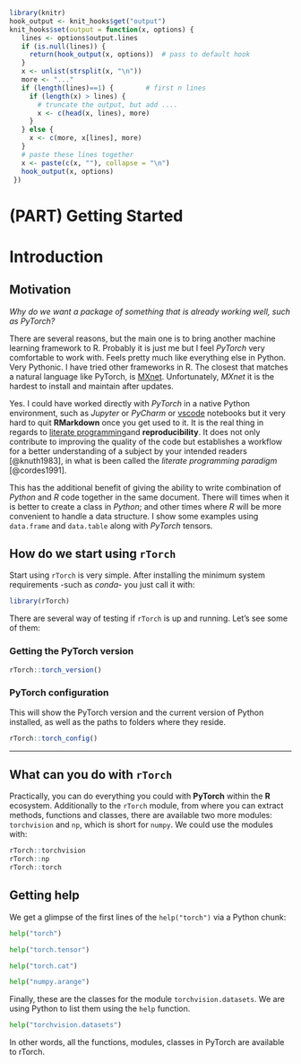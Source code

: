 ```r
library(knitr)
hook_output <- knit_hooks$get("output")
knit_hooks$set(output = function(x, options) {
   lines <- options$output.lines
   if (is.null(lines)) {
     return(hook_output(x, options))  # pass to default hook
   }
   x <- unlist(strsplit(x, "\n"))
   more <- "..."
   if (length(lines)==1) {        # first n lines
     if (length(x) > lines) {
       # truncate the output, but add ....
       x <- c(head(x, lines), more)
     }
   } else {
     x <- c(more, x[lines], more)
   }
   # paste these lines together
   x <- paste(c(x, ""), collapse = "\n")
   hook_output(x, options)
 })
```

# (PART) Getting Started {.unnumbered}

# Introduction {#intro}

## Motivation

*Why do we want a package of something that is already working well, such as PyTorch?*

There are several reasons, but the main one is to bring another machine learning framework to R. Probably it is just me but I feel _PyTorch_ very comfortable to work with. Feels pretty much like everything else in Python. Very Pythonic. I have tried other frameworks in R. The closest that matches a natural language like PyTorch, is [MXnet](https://mxnet.apache.org/versions/1.7.0/get_started?). Unfortunately, _MXnet_ it is the hardest to install and maintain after updates.

Yes. I could have worked directly with _PyTorch_ in a native Python environment, such as _Jupyter_ or _PyCharm_ or [vscode](https://code.visualstudio.com/docs/python/jupyter-support) notebooks but it very hard to quit **RMarkdown** once you get used to it. It is the real thing in regards to [literate programming](https://en.wikipedia.org/wiki/Literate_programming)and __reproducibility__. It does not only contribute to improving the quality of the code but establishes a workflow for a better understanding of a subject by your intended readers [@knuth1983], in what is been called the *literate programming paradigm* [@cordes1991].

This has the additional benefit of giving the ability to write combination of _Python_ and _R_ code together in the same document. There will times when it is better to create a class in _Python_; and other times where _R_ will be more convenient to handle a data structure. I show some examples using `data.frame` and `data.table` along with _PyTorch_ tensors.

## How do we start using `rTorch`

Start using `rTorch` is very simple. After installing the minimum system requirements -such as _conda_- you just call it with:


```r
library(rTorch)
```

There are several way of testing if `rTorch` is up and running. Let's see some of them:

### Getting the PyTorch version

```r
rTorch::torch_version()
```

### PyTorch configuration

This will show the PyTorch version and the current version of Python installed, as well as the paths to folders where they reside.

```r
rTorch::torch_config()
```

____
## What can you do with `rTorch`

Practically, you can do everything you could with **PyTorch** within the **R** ecosystem. Additionally to the `rTorch` module, from where you can extract methods, functions and classes, there are available two more modules: `torchvision` and `np`, which is short for `numpy`. We could use the modules with:

```r
rTorch::torchvision
rTorch::np
rTorch::torch
```

## Getting help

We get a glimpse of the first lines of the `help("torch")` via a Python chunk:

```python
help("torch")
```

```python
help("torch.tensor")
```

```python
help("torch.cat")
```

```python
help("numpy.arange")
```

Finally, these are the classes for the module `torchvision.datasets`. We are using Python to list them using the `help` function.

```python
help("torchvision.datasets")
```


In other words, all the functions, modules, classes in PyTorch are available to rTorch.




